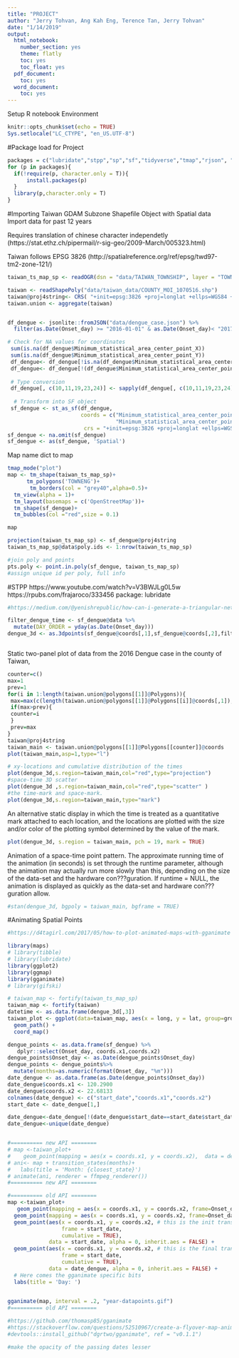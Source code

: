 ```yaml
---
title: "PROJECT"
author: "Jerry Tohvan, Ang Kah Eng, Terence Tan, Jerry Tohvan"
date: "1/14/2019"
output: 
  html_notebook:
    number_section: yes
    theme: flatly
    toc: yes
    toc_float: yes
  pdf_document:
    toc: yes
  word_document:
    toc: yes
---
```


Setup R notebook Environment
```r
knitr::opts_chunk$set(echo = TRUE)
Sys.setlocale("LC_CTYPE", "en_US.UTF-8")
```

#Package load for Project
```r
packages = c("lubridate","stpp","sp","sf","tidyverse","tmap","rjson", "rgdal", "geojsonio", "GISTools",'spatialEco', "raster","dplyr","spdep","rpanel","rgl","maptools","r2d3","gganimate") 
for (p in packages){
  if(!require(p, character.only = T)){
      install.packages(p) 
  } 
  library(p,character.only = T) 
}
```

#Importing Taiwan GDAM Subzone
Shapefile Object with Spatial data
Import data for past 12 years

Requires translation of chinese character independetly (https://stat.ethz.ch/pipermail/r-sig-geo/2009-March/005323.html)

Taiwan follows EPSG 3826 (http://spatialreference.org/ref/epsg/twd97-tm2-zone-121/)
```r
taiwan_ts_map_sp <- readOGR(dsn = "data/TAIWAN_TOWNSHIP", layer = "TOWN_MOI_1071226", stringsAsFactors=TRUE)

taiwan <- readShapePoly("data/taiwan_data/COUNTY_MOI_1070516.shp")
taiwan@proj4string<- CRS( "+init=epsg:3826 +proj=longlat +ellps=WGS84 +no_defs")
taiwan.union <- aggregate(taiwan)


df_dengue <- jsonlite::fromJSON("data/dengue_case.json") %>% 
  filter(as.Date(Onset_day) >= "2016-01-01" & as.Date(Onset_day)< "2017-01-01")

# Check for NA values for coordinates
 sum(is.na(df_dengue$Minimum_statistical_area_center_point_X))
 sum(is.na(df_dengue$Minimum_statistical_area_center_point_Y))
 df_dengue<- df_dengue[!is.na(df_dengue$Minimum_statistical_area_center_point_X),]
 df_dengue<- df_dengue[!(df_dengue$Minimum_statistical_area_center_point_X == 'None'),]
 
 # Type conversion
 df_dengue[, c(10,11,19,23,24)] <- sapply(df_dengue[, c(10,11,19,23,24)], as.numeric)
 
  # Transform into SF object
 sf_dengue <- st_as_sf(df_dengue, 
                       coords = c("Minimum_statistical_area_center_point_X",
                                  "Minimum_statistical_area_center_point_Y"),
                        crs = "+init=epsg:3826 +proj=longlat +ellps=WGS84 +no_defs",na.fail=FALSE)
sf_dengue <- na.omit(sf_dengue)
sf_dengue <- as(sf_dengue, 'Spatial')
```

Map name dict to map
```r


tmap_mode("plot")
map <- tm_shape(taiwan_ts_map_sp)+
      tm_polygons('TOWNENG')+
       tm_borders(col = "grey40",alpha=0.5)+
  tm_view(alpha = 1)+
  tm_layout(basemaps = c('OpenStreetMap'))+
  tm_shape(sf_dengue)+
  tm_bubbles(col ="red",size = 0.1)

map 
```


```r
projection(taiwan_ts_map_sp) <- sf_dengue@proj4string
taiwan_ts_map_sp@data$poly.ids <- 1:nrow(taiwan_ts_map_sp)

#join poly and points
pts.poly <- point.in.poly(sf_dengue, taiwan_ts_map_sp)
#assign unique id per poly, full info
```


#STPP
https://www.youtube.com/watch?v=V3BWJLg0L5w
https://rpubs.com/frajaroco/333456
package: lubridate
```r

#https://medium.com/@yenishrepublic/how-can-i-generate-a-triangular-network-with-r-ce6e20b13221

filter_dengue_time <- sf_dengue@data %>%
  mutate(DAY_ORDER = yday(as.Date(Onset_day)))
dengue_3d <- as.3dpoints(sf_dengue@coords[,1],sf_dengue@coords[,2],filter_dengue_time$DAY_ORDER)



```

Static two-panel plot of data from the 2016 Dengue case in the county of Taiwan,
```r

counter=c()
max=1
prev=1
for(i in 1:length(taiwan.union@polygons[[1]]@Polygons)){
 max=max(c(length(taiwan.union@polygons[[1]]@Polygons[[i]]@coords[,1]),max))
 if(max>prev){
 counter=i
 }
 prev=max
}
taiwan@proj4string
taiwan_main <- taiwan.union@polygons[[1]]@Polygons[[counter]]@coords
plot(taiwan_main,asp=1,type="l")

# xy-locations and cumulative distribution of the times
plot(dengue_3d,s.region=taiwan_main,col="red",type="projection")
#space-time 3D scatter
plot(dengue_3d ,s.region=taiwan_main,col="red",type="scatter" )
#the time-mark and space-mark.
plot(dengue_3d,s.region=taiwan_main,type="mark")

```



An alternative static display in which the time is treated as a quantitative mark attached to each location, and the locations are plotted with the size and/or color of the plotting symbol determined by the value of the mark. 
```r
plot(dengue_3d, s.region = taiwan_main, pch = 19, mark = TRUE)
```

Animation of a space-time point pattern. The approximate running time of the animation (in seconds) is set through the runtime parameter, although the animation may actually run more slowly than this, depending on the size of the data-set and the hardware con???guration. If runtime = NULL, the animation is displayed as quickly as the data-set and hardware con???guration allow. 
```r
#stan(dengue_3d, bgpoly = taiwan_main, bgframe = TRUE)

```



#Animating Spatial Points
```r
#https://d4tagirl.com/2017/05/how-to-plot-animated-maps-with-gganimate

library(maps)
# library(tibble)
# library(lubridate)
library(ggplot2)    
library(ggmap)
library(gganimate)
# library(gifski)

# taiwan_map <- fortify(taiwan_ts_map_sp)
taiwan_map <- fortify(taiwan)
datetime <- as.data.frame(dengue_3d[,3])
taiwan_plot <- ggplot(data=taiwan_map, aes(x = long, y = lat, group=group))+
  geom_path() + 
  coord_map()

dengue_points <- as.data.frame(sf_dengue) %>%
   dplyr::select(Onset_day, coords.x1,coords.x2)
dengue_points$Onset_day <- as.Date(dengue_points$Onset_day)
dengue_points <- dengue_points%>%
  mutate(months=as.numeric(format(Onset_day, "%m")))
date_dengue <- as.data.frame(as.Date(dengue_points$Onset_day))
date_dengue$coords.x1 <- 120.2900
date_dengue$coords.x2 <- 22.68133
colnames(date_dengue) <- c("start_date","coords.x1","coords.x2")
start_date <- date_dengue[1,]

date_dengue<-date_dengue[!(date_dengue$start_date==start_date$start_date),]
date_dengue<-unique(date_dengue)


#========== new API ========
# map <-taiwan_plot+
#    geom_point(mapping = aes(x = coords.x1, y = coords.x2),  data = dengue_points,  colour = 'red', alpha = .05, inherit.aes = FALSE)
# ani<- map + transition_states(months)+
#   labs(title = 'Month: {closest_state}')
# animate(ani, renderer = ffmpeg_renderer())
#========== new API ========

#========== old API ========
map <-taiwan_plot+
   geom_point(mapping = aes(x = coords.x1, y = coords.x2, frame=Onset_day,cumulative=TRUE),  data = dengue_points,  colour = 'red', alpha = .2, inherit.aes = FALSE)+
  geom_point(mapping = aes(x = coords.x1, y = coords.x2, frame=Onset_day),  data = dengue_points,  colour = 'red', alpha = .5, inherit.aes = FALSE)+
  geom_point(aes(x = coords.x1, y = coords.x2, # this is the init transparent frame
                 frame = start_date,
                 cumulative = TRUE),
             data = start_date, alpha = 0, inherit.aes = FALSE) +
  geom_point(aes(x = coords.x1, y = coords.x2, # this is the final transparent frames
                 frame = start_date,
                 cumulative = TRUE),
             data = date_dengue, alpha = 0, inherit.aes = FALSE) +
  # Here comes the gganimate specific bits
  labs(title = 'Day: ') 

 
gganimate(map, interval = .2, "year-datapoints.gif")
#========== old API ========

#https://github.com/thomasp85/gganimate
#https://stackoverflow.com/questions/52510967/create-a-flyover-map-animation-using-ggmap-and-gganimate
#devtools::install_github("dgrtwo/gganimate", ref = "v0.1.1")

#make the opacity of the passing dates lesser
```

